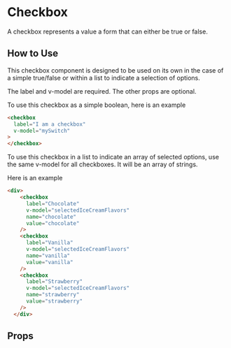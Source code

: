 
# Checkbox

A checkbox represents a value a form that can either be true or false.

<Preview>
  <Story id="components-checkbox--primary" />
</Preview>

## How to Use

This checkbox component is designed to be used on its own in the case of a simple true/false or within a list to indicate a selection of options.

The label and v-model are required. The other props are optional.

To use this checkbox as a simple boolean, here is an example

```html
<checkbox
  label="I am a checkbox"
  v-model="mySwitch"
>
</checkbox>
```

To use this checkbox in a list to indicate an array of selected options, use the same v-model for all checkboxes. It will be an array of strings.

Here is an example

```html
<div>
    <checkbox
      label="Chocolate"
      v-model="selectedIceCreamFlavors"
      name="chocolate"
      value="chocolate"
    />
    <checkbox
      label="Vanilla"
      v-model="selectedIceCreamFlavors"
      name="vanilla"
      value="vanilla"
    />
    <checkbox
      label="Strawberry"
      v-model="selectedIceCreamFlavors"
      name="strawberry"
      value="strawberry"
    />
  </div>
```

## Props

<ArgsTable story={PRIMARY_STORY} />

